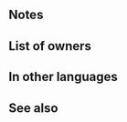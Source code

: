 {{Weapon Infobox
|tagid=SID_双夜舞う怪盗の羽根
|intID=3193
|image=wep_dg067
|exclusive=1
|weaponType=Dagger
|cost=400
|might=14
|range=2
|effect=Enables【Canto (Recall)】.<br><br>Grants Atk+3. If unit initiates combat or is within 2 spaces of an ally, calculates damage using the lower of foe's Def or Res, grants Atk/Spd+6 to unit during combat, and deals damage = total of the greater between unit's current bonus or foe's current penalty to Atk/Spd/Def/Res. (Calculates each value independently. Excluding area-of-effect Specials.)<br>Effect:【Dagger ７】<br><br>【Canto (Recall)】<br>After an attack, Assist skill, or structure destruction, unit can return to the space they moved from.<br><br>(Once per turn. Cannot attack or assist. After moving, if a skill that grants another action would be triggered (like with Galeforce), Canto will trigger after the granted action. Unit's base movement has no effect on movement granted. Granted movement treated as Warp movement.)<br><br>【Dagger ７】<br>After combat, if unit attacked, inflicts Def/Res-７ on target and foes within 2 spaces of target through their next actions.
|statModifiers=0,17,0,0,0
|required=Silver Dagger
|properties=
}}
==Notes==
{{Canto|Recall}}
{{IfUnitInitiates}}
{{LowerDefRes}}
{{Temporary buffs}}
{{DamageBoost}}
{{IfUnitAttacked}}
{{Penalties}}
==List of owners==
{{Skill Hero List}}
==In other languages==
{{OtherLanguages
|japanese=双夜舞う怪盗の羽根
|german=Schattenfeder
|spanishEU=Pluma oscura
|spanishLA=Pluma oscura
|french=Plume sombre
|italian=Penna ombra
|chineseTW=飛舞雙夜的怪盜羽毛
|portuguese=Pluma obscura
}}
==See also==
{{See also skills|cond=Description LIKE '%【Canto (Recall)】%' OR Description LIKE '%damage =%total%bonus%' OR Description LIKE '%damage =%total%penalties%'}}
{{Weapons Navbox}}